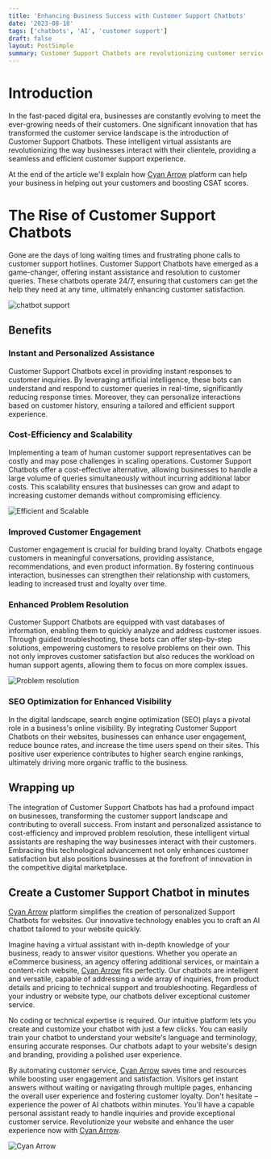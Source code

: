 ```yaml
---
title: 'Enhancing Business Success with Customer Support Chatbots'
date: '2023-08-18'
tags: ['chatbots', 'AI', 'customer support']
draft: false
layout: PostSimple
summary: Customer Support Chatbots are revolutionizing customer service, providing businesses with instant, personalized assistance that enhances customer satisfaction.
---
```


# Introduction
In the fast-paced digital era, businesses are constantly evolving to meet the ever-growing needs of their customers. One significant innovation that has transformed 
the customer service landscape is the introduction of Customer Support Chatbots. These intelligent virtual assistants are revolutionizing the way businesses interact 
with their clientele, providing a seamless and efficient customer support experience.

At the end of the article we'll explain how [Cyan Arrow](https://www.cyanarrow.com) platform can help your business in helping out your customers and boosting CSAT scores.

<TOCInline toc={props.toc} exclude="Introduction"/>

# The Rise of Customer Support Chatbots
Gone are the days of long waiting times and frustrating phone calls to customer support hotlines. Customer Support Chatbots have emerged as a game-changer, offering 
instant assistance and resolution to customer queries. These chatbots operate 24/7, ensuring that customers can get the help they need at any time, ultimately enhancing 
customer satisfaction.
<div className="flex relative w-full md:h-[450px] h-[200px] p-4 border rounded shadow overflow-hidden bg-white">
    <Image alt="chatbot support" src="/static/images/chatbot_support.svg" fill={true} className=" object-contain " />
</div>

## Benefits

### Instant and Personalized Assistance
Customer Support Chatbots excel in providing instant responses to customer inquiries. By leveraging artificial intelligence, 
these bots can understand and respond to customer queries in real-time, significantly reducing response times. Moreover, they can personalize interactions based 
on customer history, ensuring a tailored and efficient support experience.

### Cost-Efficiency and Scalability
Implementing a team of human customer support representatives can be costly and may pose challenges in scaling operations. Customer Support Chatbots offer a cost-effective 
alternative, allowing businesses to handle a large volume of queries simultaneously without incurring additional labor costs. This scalability ensures that businesses can 
grow and adapt to increasing customer demands without compromising efficiency.
<div className="flex relative w-full md:h-[450px] h-[200px] p-4 border rounded shadow overflow-hidden bg-white">
    <Image alt="Efficient and Scalable" src="/static/images/efficient.svg" fill={true} className=" object-contain " />
</div>

### Improved Customer Engagement
Customer engagement is crucial for building brand loyalty. Chatbots engage customers in meaningful conversations, providing assistance, recommendations, and even product 
information. By fostering continuous interaction, businesses can strengthen their relationship with customers, leading to increased trust and loyalty over time.

### Enhanced Problem Resolution
Customer Support Chatbots are equipped with vast databases of information, enabling them to quickly analyze and address customer issues. Through guided troubleshooting, 
these bots can offer step-by-step solutions, empowering customers to resolve problems on their own. This not only improves customer satisfaction but also reduces the 
workload on human support agents, allowing them to focus on more complex issues.
<div className="flex relative w-full md:h-[450px] h-[200px] p-4 border rounded shadow overflow-hidden bg-white">
    <Image alt="Problem resolution" src="/static/images/enhanced.svg" fill={true} className=" object-contain " />
</div>

### SEO Optimization for Enhanced Visibility
In the digital landscape, search engine optimization (SEO) plays a pivotal role in a business's online visibility. By integrating Customer Support Chatbots on their websites, 
businesses can enhance user engagement, reduce bounce rates, and increase the time users spend on their sites. This positive user experience contributes to higher search 
engine rankings, ultimately driving more organic traffic to the business.

## Wrapping up
The integration of Customer Support Chatbots has had a profound impact on businesses, transforming the customer support landscape and contributing 
to overall success. From instant and personalized assistance to cost-efficiency and improved problem resolution, these intelligent virtual assistants are reshaping the 
way businesses interact with their customers. Embracing this technological advancement not only enhances customer satisfaction but also positions businesses at the forefront 
of innovation in the competitive digital marketplace.

## Create a Customer Support Chatbot in minutes
[Cyan Arrow](https://www.cyanarrow.com) platform simplifies the creation of personalized Support Chatbots for websites. Our innovative technology enables you to craft an 
AI chatbot tailored to your website quickly.

Imagine having a virtual assistant with in-depth knowledge of your business, ready to answer visitor questions. Whether you operate an eCommerce business, an agency offering 
additional services, or maintain a content-rich website, [Cyan Arrow](https://www.cyanarrow.com) fits perfectly.
Our chatbots are intelligent and versatile, capable of addressing a wide array of inquiries, from product details and pricing to technical support and troubleshooting. 
Regardless of your industry or website type, our chatbots deliver exceptional customer service.

No coding or technical expertise is required. Our intuitive platform lets you create and customize your chatbot with just a few clicks. 
You can easily train your chatbot to understand your website's language and terminology, ensuring accurate responses.
Our chatbots adapt to your website's design and branding, providing a polished user experience.

By automating customer service, [Cyan Arrow](https://www.cyanarrow.com) saves time and resources while boosting user engagement and satisfaction. 
Visitors get instant answers without waiting or navigating through multiple pages, enhancing the overall user experience and fostering customer loyalty.
Don't hesitate – experience the power of AI chatbots within minutes. You'll have a capable personal assistant ready to handle inquiries and provide exceptional customer service. 
Revolutionize your website and enhance the user experience now with [Cyan Arrow](https://www.cyanarrow.com).
<div className=" relative w-full h-[100px] mb-4 -mt-10">
    <Image alt="Cyan Arrow" src="/static/images/logo.png" fill={true} className=" object-contain top-0 " />
</div>